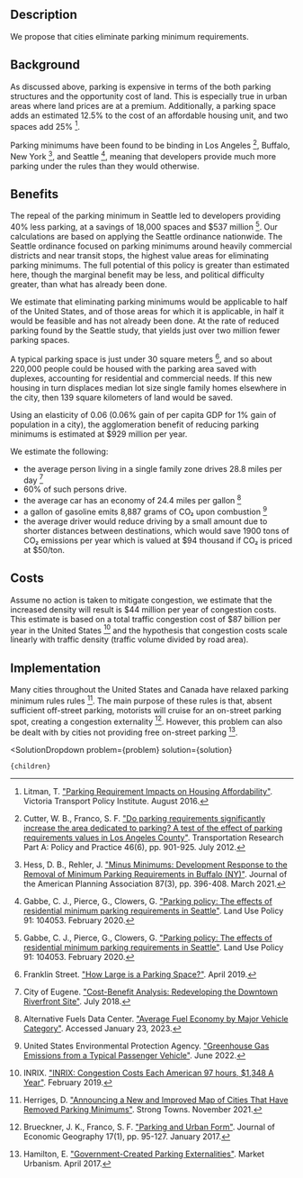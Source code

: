 


## Description

We propose that cities eliminate parking minimum requirements.


## Background

As discussed above, parking is expensive in terms of the both parking structures and the opportunity cost of land. This is especially true in urban areas where land prices are at a premium. Additionally, a parking space adds an estimated 12.5% to the cost of an affordable housing unit, and two spaces add 25% [^"25"].

Parking minimums have been found to be binding in Los Angeles [^"10"], Buffalo, New York [^"22"], and Seattle [^"12"], meaning that developers provide much more parking under the rules than they would otherwise.


## Benefits

The repeal of the parking minimum in Seattle led to developers providing 40% less parking, at a savings of 18,000 spaces and $537 million [^"12"]. Our calculations are based on applying the Seattle ordinance nationwide. The Seattle ordinance focused on parking minimums around heavily commercial districts and near transit stops, the highest value areas for eliminating parking minimums. The full potential of this policy is greater than estimated here, though the marginal benefit may be less, and political difficulty greater, than what has already been done.

We estimate that eliminating parking minimums would be applicable to half of the United States, and of those areas for which it is applicable, in half it would be feasible and has not already been done. At the rate of reduced parking found by the Seattle study, that yields just over two million fewer parking spaces.

A typical parking space is just under 30 square meters [^"1"], and so about 220,000 people could be housed with the parking area saved with duplexes, accounting for residential and commercial needs. If this new housing in turn displaces median lot size single family homes elsewhere in the city, then 139 square kilometers of land would be saved.

Using an elasticity of 0.06 (0.06% gain of per capita GDP for 1% gain of population in a city), the agglomeration benefit of reducing parking minimums is estimated at $929 million per year.

We estimate the following:
- the average person living in a single family zone drives 28.8 miles per day [^"9"]
- 60% of such persons drive. 
- the average car has an economy of 24.4 miles per gallon [^"7"] 
- a gallon of gasoline emits 8,887 grams of CO₂ upon combustion [^"11"]
- the average driver would reduce driving by a small amount due to shorter distances between destinations, which would save 1900 tons of CO₂ emissions per year which is valued at $94 thousand if CO₂ is priced at $50/ton.


## Costs

Assume no action is taken to mitigate congestion, we estimate that the increased density will result is $44 million per year of congestion costs. This estimate is based on a total traffic congestion cost of $87 billion per year in the United States [^"2"] and the hypothesis that congestion costs scale linearly with traffic density (traffic volume divided by road area).


## Implementation

Many cities throughout the United States and Canada have relaxed parking minimum rules rules [^"21"]. The main purpose of these rules is that, absent sufficient off-street parking, motorists will cruise for an on-street parking spot, creating a congestion externality [^"5"]. However, this problem can also be dealt with by cities not providing free on-street parking [^"19"].

[^"1"]: Franklin Street. ["How Large is a Parking Space?"](https://franklinst.com/how-large-is-a-parking-space/). April 2019.

[^"2"]: INRIX. ["INRIX: Congestion Costs Each American 97 hours, $1,348 A Year"](https://inrix.com/press-releases/scorecard-2018-us/). February 2019.

[^"5"]: Brueckner, J. K., Franco, S. F. ["Parking and Urban Form"](https://academic.oup.com/joeg/article-abstract/17/1/95/2930541). Journal of Economic Geography 17(1), pp. 95-127. January 2017.

[^"7"]: Alternative Fuels Data Center. ["Average Fuel Economy by Major Vehicle Category"](https://afdc.energy.gov/data/10310). Accessed January 23, 2023.

[^"9"]: City of Eugene. ["Cost-Benefit Analysis: Redeveloping the Downtown Riverfront Site"](https://eugene-or.gov/DocumentCenter/View/41336/Downtown-Riverfront-Cost-Benefit-Analysis-July-3-2018-?bidId=). July 2018.

[^"10"]: Cutter, W. B., Franco, S. F. ["Do parking requirements significantly increase the area dedicated to parking? A test of the effect of parking requirements values in Los Angeles County"](https://www.sciencedirect.com/science/article/abs/pii/S0965856412000304). Transportation Research Part A: Policy and Practice 46(6), pp. 901-925. July 2012.

[^"11"]: United States Environmental Protection Agency. ["Greenhouse Gas Emissions from a Typical Passenger Vehicle"](https://www.epa.gov/greenvehicles/greenhouse-gas-emissions-typical-passenger-vehicle). June 2022.

[^"12"]: Gabbe, C. J., Pierce, G., Clowers, G. ["Parking policy: The effects of residential minimum parking requirements in Seattle"](https://www.sciencedirect.com/science/article/abs/pii/S0264837718312870). Land Use Policy 91: 104053. February 2020.

[^"19"]: Hamilton, E. ["Government-Created Parking Externalities"](https://marketurbanism.com/2017/04/27/government-created-parking-externalities/). Market Urbanism. April 2017.

[^"21"]: Herriges, D. ["Announcing a New and Improved Map of Cities That Have Removed Parking Minimums"](https://www.strongtowns.org/journal/2021/11/22/announcing-a-new-and-improved-map-of-cities-that-have-removed-parking-minimums). Strong Towns. November 2021.

[^"22"]: Hess, D. B., Rehler, J. ["Minus Minimums: Development Response to the Removal of Minimum Parking Requirements in Buffalo (NY)"](https://www.tandfonline.com/doi/pdf/10.1080/01944363.2020.1864225). Journal of the American Planning Association 87(3), pp. 396-408. March 2021.

[^"25"]: Litman, T. ["Parking Requirement Impacts on Housing Affordability"](http://www.vtpi.org/park-hou.pdf). Victoria Transport Policy Institute. August 2016.

  <SolutionDropdown 
    problem={problem} 
    solution={solution}
  >
    {children}
  </SolutionDropdown>